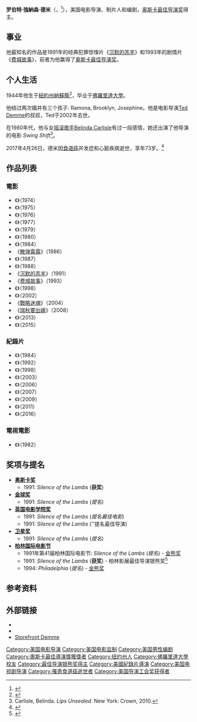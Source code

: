 {{noteTA
|G1=Show
|G2=Movie
|1=zh-cn:乔纳森;zh-hk:強納森;zh-tw:強納森;
|2=zh-cn:德默;zh-hk:德米;zh-tw:德米;
}}
{{艺人
| name          = Jonathan Demme<br>強納森·德米
| image         = JonDemme-by-JSDwyer.jpg
| imagesize     = 200px
| caption       = 
| type         = 导演
| birth_name    = Robert Jonathan Demme
| birth_date    = {{Birth date|1944|2|22}}
| birth_place   = {{flag|United States|1912}}[[纽约州|纽约州]][[亨普斯特德|亨普斯特德]]
| death_date = {{death date and age|2017|4|26|1944|2|22}}
| death_place   = {{USA}}[[纽约州|纽约州]][[紐約市|紐約市]]
| 国籍  =   {{USA}}
| 儿女      = {{Plainlist|
* Ramona 
* Brooklyn
* Josephine
}}
| spouse  = {{Plainlist|
* Joanne Howard（第一任）
* Evelyn Purcell（第二任）
}}
| parents = 
| occupation    = [[电影导演|电影导演]]
| 教育程度 = {{USA}}[[佛罗里达大学|佛罗里达大学]]
| years_active  = 1971年－
| academyawards = '''[[奧斯卡最佳導演獎|最佳導演]]'''<br/>[[第64屆奧斯卡金像獎|1991年]]   《[[沉默的羔羊|沉默的羔羊]]》
}}

'''罗伯特·強納森·德米'''（{{lang-en|'''Robert Jonathan Demme'''}}，{{bd|1944年|2月22日|2017年|4月26日|catIdx=Demme}}<ref>{{cite news|url=http://variety.com/2017/film/news/jonathan-demme-dead-silence-of-the-lambs-1202399122/|title=Jonathan Demme, 'Silence of the Lambs' Director, Dies at 73|publisher=Variety|date=2017-04-26|accessdate=2017-04-26|archive-date=2017-04-26|archive-url=https://web.archive.org/web/20170426180407/http://variety.com/2017/film/news/jonathan-demme-dead-silence-of-the-lambs-1202399122/|dead-url=no}}</ref>），美国电影导演、制片人和编剧，[[奥斯卡最佳导演奖|奥斯卡最佳导演奖]]得主。

==事业==
他最知名的作品是1991年的经典犯罪惊悚片《[[沉默的羔羊|沉默的羔羊]]》和1993年的剧情片《[[费城故事_(1993年)|费城故事]]》，前者为他赢得了[[奥斯卡最佳导演奖|奥斯卡最佳导演奖]]。

== 个人生活 ==
1944年他生于[[紐約州|紐約州]][[納蘇縣|納蘇縣]]<ref>{{cite web|url=http://www.filmreference.com/film/38/Jonathan-Demme.html|title=Jonathan Demme Biography (1944-)|accessdate=2009-03-19|work=Film Reference|archive-date=2009-03-23|archive-url=https://web.archive.org/web/20090323023108/http://www.filmreference.com/film/38/Jonathan-Demme.html|dead-url=no}}</ref>，毕业于[[佛羅里達大學|佛羅里達大學]]。

他结过两次婚并有三个孩子: Ramona, Brooklyn, Josephine。他是电影导演[[Ted_Demme|Ted Demme]]的叔叔，Ted于2002年去世。

在1980年代，他与女[[摇滚|摇滚]][[歌手|歌手]][[Belinda_Carlisle|Belinda Carlisle]]有过一段感情，她还出演了他导演的电影 ''Swing Shift''<ref>Carlisle, Belinda.  ''Lips Unsealed''.  New York:  Crown, 2010.</ref>。

2017年4月26日，德米因[[食道癌|食道癌]]并发症和心脏疾病逝世，享年73岁。<ref>{{cite news|url=http://www.indiewire.com/2017/04/jonathan-demme-dead-73-silence-of-the-lambs-1201809289/|title=Jonathan Demme, Oscar-Winning Director of 'Silence of the Lambs', Dies At 73 — Exclusive|date=2017-04-26|accessdate=2017-04-26|publisher=IndieWire|archive-date=2017-04-26|archive-url=https://archive.is/20170426161143/http://www.indiewire.com/2017/04/jonathan-demme-dead-73-silence-of-the-lambs-1201809289/|dead-url=no}}</ref>

==作品列表==
===電影===
* 《{{le|監獄風雲錄|Caged Heat}}》（1974）
* 《{{le|瘋狂媽媽|Crazy Mama}}》（1975）
* 《{{le|狂鬥|Fighting Mad (1976 film)}}》（1976）
* 《{{le|小心處理 (電影)|Handle with Care (1977 film)|小心處理}}》（1977）
* 《{{le|飞瀑情仇|Last Embrace}}》（1979）
* 《{{le|天外橫財|Melvin and Howard}}》（1980）
* 《{{le|小迷糊的情淚|Swing Shift (film)}}》（1984）
* 《[[散弹露露|散弹露露]]》（1986）
* 《{{le|游向高棉|Swimming to Cambodia}}》（1987）
* 《{{le|烏龍密探擺黑幫|Married to the Mob}}》（1988）
* 《[[沉默的羔羊|沉默的羔羊]]》（1991）
* 《[[费城故事_(1993年电影)|费城故事]]》（1993）
* 《{{le|魅影情真|Beloved (1998 film)}}》（1998）
* 《{{le|迷情追殺|The Truth About Charlie}}》（2002）
* 《[[戰略迷魂|戰略迷魂]]》（2004）
* 《[[瑞秋要出嫁|瑞秋要出嫁]]》（2008）
* 《{{le|建築師 (2013年電影)|A Master Builder|建築師}}》（2013）
* 《{{le|搖滾女王|Ricki and the Flash}}》（2015）

===紀錄片===
* 《{{le|造反有理 (紀錄片)|Stop Making Sense|造反有理}}》（1984）
* 《{{le|表哥鮑比|Cousin Bobby}}》（1992）
* 《{{le|店头希治阁|Storefront Hitchcock}}》（1998）
* 《{{le|让·多米尼克 (纪录片)|The Agronomist|让·多米尼克}}》（2003）
* 《{{le|尼爾·楊：金心告白 搖滾絕讚特輯|Neil Young: Heart of Gold}}》（2006）
* 《{{le|吉米·卡特：来自草原的人|Man from Plains}}》（2007）
* 《{{le|尼爾·楊演唱會實錄|Neil Young Trunk Show}}》（2009）
* 《{{le|尼爾·楊的心靈旅程|Neil Young Journeys}}》（2011）
* 《{{le|賈斯汀·提姆布萊克與田納西孩子|Justin Timberlake + The Tennessee Kids}}》（2016）

===電視電影===
* 《{{le|我這次扮演誰|Who Am I This Time? (film)}}》（1982）

==奖项与提名==

* '''[[奥斯卡奖|奥斯卡奖]]'''
** 1991: ''Silence of the Lambs'' ('''获奖''')
* '''[[金球奖|金球奖]]'''
** 1991: ''Silence of the Lambs'' (''提名'')
* '''[[英国电影学院奖|英国电影学院奖]]'''
** 1991: ''Silence of the Lambs'' (''提名最佳电影'')
** 1991: ''Silence of the Lambs'' (''提名最佳导演)
* '''[[卫星奖|卫星奖]]'''
** 1991: ''Silence of the Lambs'' (''提名'')
* '''[[柏林国际电影节|柏林国际电影节]]'''
** 1991年第41届柏林国际电影节: ''Silence of the Lambs'' (''提名'') - [[金熊奖|金熊奖]]
** 1991: ''Silence of the Lambs'' ('''获奖''') - 柏林影展最佳导演银熊奖<ref name="Berlinale">{{cite web |url=http://www.berlinale.de/en/archiv/jahresarchive/1991/03_preistr_ger_1991/03_Preistraeger_1991.html |title=Berlinale: 1991 Prize Winners |accessdate=2011-03-26 |work=berlinale.de |archive-date=2019-05-15 |archive-url=https://web.archive.org/web/20190515130240/https://www.berlinale.de/en/archiv/jahresarchive/1991/03_preistr_ger_1991/03_Preistraeger_1991.html |dead-url=no }}</ref>
** 1994: ''Philadelphia'' (''提名'') - [[金熊奖|金熊奖]]

==参考资料==
{{reflist|2}}

==外部链接==
{{commons category|Jonathan Demme}}
*{{IMDb name|0001129}}
*{{douban people|1032064}}
*[http://www.media-party.com/storefrontdemme/ Storefront Demme] {{Wayback|url=http://www.media-party.com/storefrontdemme/ |date=20100211142650 }}
{{強納森·德米}}
{{奥斯卡最佳导演奖}}
{{柏林影展最佳導演銀熊獎}}
{{纽约影评人协会奖最佳导演}}
{{國家評論協會最佳導演}}
{{導演協會獎最佳導演}}
{{Authority control}}
{{DEFAULTSORT:Demme, Jonathan}}
[[Category:美国电影导演|Category:美国电影导演]]
[[Category:美国电影监制|Category:美国电影监制]]
[[Category:美国男性编剧|Category:美国男性编剧]]
[[Category:奧斯卡最佳導演獎獲獎者|Category:奧斯卡最佳導演獎獲獎者]]
[[Category:纽约州人|Category:纽约州人]]
[[Category:佛羅里達大學校友|Category:佛羅里達大學校友]]
[[Category:最佳导演银熊奖得主|Category:最佳导演银熊奖得主]]
[[Category:美國紀錄片導演|Category:美國紀錄片導演]]
[[Category:美国电视剧导演|Category:美国电视剧导演]]
[[Category:罹患食道癌逝世者|Category:罹患食道癌逝世者]]
[[Category:美国导演工会奖获得者|Category:美国导演工会奖获得者]]